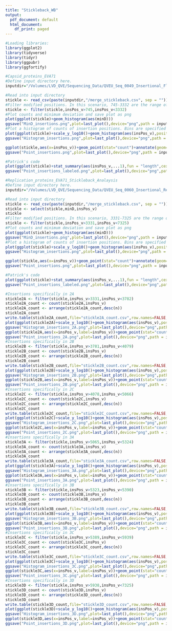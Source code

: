 ```yaml
---
title: "Stickleback_WB"
output:
  pdf_document: default
  html_document:
    df_print: paged
---
```


```r
#Loading libraries:
library(ggplot2)
library(tidyverse)
library(tidyr)
library(ggpubr)
library(ggfortify)
```

```r
#Capsid_proteins_EVA71
#Define input directory here. 
inputdir="/Volumes/LVD_QVE/Sequencing_Data/QVEU_Seq_0049_Insertional_Flag_Ha_Sun_Moon_Miseq/230210_M02211_0091_000000000-KCN8Y/Alignment_1/20230211_200710/Fastq/Merged_Reads_Flag_RepA/"

#Read into input directory
stickle <- read_csv(paste(inputdir,"/merge_stickleback.csv", sep = ""))
#Filter modified positions. In this scenario, 745-3332 are the range of the capsid protein
stickle <- filter(stickle,insPos_v>745,insPos_v<3332)
#Plot counts and minimum deviation and save plot as png
plot(ggplot(stickle)+geom_histogram(aes(minD)))
ggsave("MinD_insertions.png",plot=last_plot(),device="png",path = inputdir)
#Plot a histogram of counts of insertion positions. Bins are specified according to the amino acid length of the capsid protein and save image as png. 
plot(ggplot(stickle)+scale_y_log10()+geom_histogram(aes(insPos_v),position="stack",bins =862))+annotate(geom="rect",xmin =746,xmax=952,ymin=0,ymax=20000,alpha=0.05,fill="yellow")+annotate(geom="rect",xmin =953,xmax=1714,ymin=0,ymax=20000,alpha=0.05,fill="green")+annotate(geom="rect",xmin =1715,xmax=2440,ymin=0,ymax=20000,alpha=0.05,fill="red")+annotate(geom="rect",xmin =2441,xmax=3331,ymin=0,ymax=20000,alpha=0.05,fill="blue")+annotate(geom="text",x=840,y=15000,label="VP4")+annotate(geom="text",x=1350,y=15000,label="VP2")+annotate(geom="text",x=2050,y=15000,label="VP3")+annotate(geom="text",x=2850,y=15000,label="VP1")+labs(x="Position", y="Count")+theme_bw()
ggsave("Histogram_insertions.png",plot=last_plot(),device="png",path = inputdir)

ggplot(stickle,aes(x=insPos_v))+geom_point(stat="count")+annotate(geom="rect",xmin =746,xmax=952,ymin=0,ymax=700,alpha=0.05,fill="yellow")+annotate(geom="rect",xmin =953,xmax=1714,ymin=0,ymax=700,alpha=0.05,fill="green")+annotate(geom="rect",xmin =1715,xmax=2440,ymin=0,ymax=700,alpha=0.05,fill="red")+annotate(geom="rect",xmin =2441,xmax=3331,ymin=0,ymax=700,alpha=0.05,fill="blue")+annotate(geom="text",x=850,y=680,label="VP4")+annotate(geom="text",x=1350,y=680,label="VP2")+annotate(geom="text",x=2050,y=680,label="VP3")+annotate(geom="text",x=2850,y=680,label="VP1")+labs(x="Position", y="Count")+theme_bw()
ggsave("Point_insertions.png",plot=last_plot(),device="png",path = inputdir)

#Patrick's code
plot(ggplot(stickle)+stat_summary(aes(insPos_v,...1),fun = "length",cex=0.2)+stat_summary(geom = "text",aes(insPos_v,...1,label=insPos_v),fun = "length",hjust=1))+annotate(geom="rect",xmin =746,xmax=952,ymin=0,ymax=1500,alpha=0.05,fill="yellow")+annotate(geom="rect",xmin =953,xmax=1714,ymin=0,ymax=1500,alpha=0.05,fill="green")+annotate(geom="rect",xmin =1715,xmax=2440,ymin=0,ymax=1500,alpha=0.05,fill="red")+annotate(geom="rect",xmin =2441,xmax=3331,ymin=0,ymax=1500,alpha=0.05,fill="blue")+annotate(geom="text",x=850,y=1450,label="VP4")+annotate(geom="text",x=1350,y=1450,label="VP2")+annotate(geom="text",x=2050,y=1450,label="VP3")+annotate(geom="text",x=2850,y=1450,label="VP1")+labs(x="Position", y="Count")+theme_bw()
ggsave("Point_insertions_labeled.png",plot=last_plot(),device="png",path = inputdir)


```
```r

#Replication_proteins_EVA71_Stickleback_Analaysis
#Define input directory here. 
inputdir="/Volumes/LVD_QVE/Sequencing_Data/QVEU_Seq_0060_Insertional_Replication_Proteins_Flag_HA/fastq_pass/barcode11/"

#Read into input directory
stickle <- read_csv(paste(inputdir,"/merge_stickleback.csv", sep = ""))
stickle <- select(stickle,minD,insPos_v)
stickle
#Filter modified positions. In this scenario, 3331-7325 are the range of the replication protein
stickle <- filter(stickle,insPos_v>3331,insPos_v<7325)
#Plot counts and minimum deviation and save plot as png
plot(ggplot(stickle)+geom_histogram(aes(minD)))
ggsave("MinD_insertions.png",plot=last_plot(),device="png",path = inputdir)
#Plot a histogram of counts of insertion positions. Bins are specified according to the amino acid length of the replication protein and save image as png. 
plot(ggplot(stickle)+scale_y_log10()+geom_histogram(aes(insPos_v),position="stack",bins =1331))+annotate(geom="rect",xmin =3332,xmax=3781,ymin=0,ymax=20000,alpha=0.05,fill="yellow")+annotate(geom="rect",xmin =3782,xmax=4078,ymin=0,ymax=20000,alpha=0.05,fill="green")+annotate(geom="rect",xmin =4079,xmax=5065,ymin=0,ymax=20000,alpha=0.05,fill="red")+annotate(geom="rect",xmin =5066,xmax=5323,ymin=0,ymax=20000,alpha=0.05,fill="blue")+annotate(geom="rect",xmin =5324,xmax=5389,ymin=0,ymax=20000,alpha=0.05,fill="violet")+annotate(geom="rect",xmin =5390,xmax=5938,ymin=0,ymax=20000,alpha=0.05,fill="pink")+annotate(geom="rect",xmin =5939,xmax=7324,ymin=0,ymax=20000,alpha=0.05,fill="purple")+annotate(geom="text",x=3556,y=15000,label="2A")+annotate(geom="text",x=3930,y=15000,label="2B")+annotate(geom="text",x=4557,y=15000,label="2C")+annotate(geom="text",x=5195,y=15000,label="3A")+annotate(geom="text",x=5356,y=15000,label="3B")+annotate(geom="text",x=5664,y=15000,label="3C")+annotate(geom="text",x=6508,y=15000,label="3D")+labs(x="Position", y="Count")+theme_bw()
ggsave("Histogram_insertions.png",plot=last_plot(),device="png",path = inputdir)

ggplot(stickle,aes(x=insPos_v))+geom_point(stat="count")+annotate(geom="rect",xmin =3332,xmax=3781,ymin=0,ymax=20000,alpha=0.05,fill="yellow")+annotate(geom="rect",xmin =3782,xmax=4078,ymin=0,ymax=20000,alpha=0.05,fill="green")+annotate(geom="rect",xmin =4079,xmax=5065,ymin=0,ymax=20000,alpha=0.05,fill="red")+annotate(geom="rect",xmin =5066,xmax=5323,ymin=0,ymax=20000,alpha=0.05,fill="blue")+annotate(geom="rect",xmin =5324,xmax=5389,ymin=0,ymax=20000,alpha=0.05,fill="violet")+annotate(geom="rect",xmin =5390,xmax=5938,ymin=0,ymax=20000,alpha=0.05,fill="pink")+annotate(geom="rect",xmin =5939,xmax=7324,ymin=0,ymax=20000,alpha=0.05,fill="purple")+annotate(geom="text",x=3556,y=15000,label="2A")+annotate(geom="text",x=3930,y=15000,label="2B")+annotate(geom="text",x=4557,y=15000,label="2C")+annotate(geom="text",x=5195,y=15000,label="3A")+annotate(geom="text",x=5356,y=15000,label="3B")+annotate(geom="text",x=5664,y=15000,label="3C")+annotate(geom="text",x=6508,y=15000,label="3D")+labs(x="Position", y="Count")+theme_bw()+scale_y_log10()
ggsave("Point_insertions.png",plot=last_plot(),device="png",path = inputdir)

#Patrick's code
plot(ggplot(stickle)+stat_summary(aes(insPos_v,...1),fun = "length",cex=0.2)+stat_summary(geom = "text",aes(insPos_v,...1,label=insPos_v),fun = "length",hjust=1))+annotate(geom="rect",xmin =3332,xmax=3781,ymin=0,ymax=20000,alpha=0.05,fill="yellow")+annotate(geom="rect",xmin =3782,xmax=4078,ymin=0,ymax=20000,alpha=0.05,fill="green")+annotate(geom="rect",xmin =4079,xmax=5065,ymin=0,ymax=20000,alpha=0.05,fill="red")+annotate(geom="rect",xmin =5066,xmax=5323,ymin=0,ymax=20000,alpha=0.05,fill="blue")+annotate(geom="rect",xmin =5324,xmax=5389,ymin=0,ymax=20000,alpha=0.05,fill="violet")+annotate(geom="rect",xmin =5390,xmax=5938,ymin=0,ymax=20000,alpha=0.05,fill="pink")+annotate(geom="rect",xmin =5939,xmax=7324,ymin=0,ymax=20000,alpha=0.05,fill="purple")+annotate(geom="text",x=3556,y=19000,label="2A")+annotate(geom="text",x=3930,y=19000,label="2B")+annotate(geom="text",x=4557,y=19000,label="2C")+annotate(geom="text",x=5195,y=19000,label="3A")+annotate(geom="text",x=5356,y=19000,label="3B")+annotate(geom="text",x=5664,y=19000,label="3C")+annotate(geom="text",x=6508,y=19000,label="3D")+labs(x="Position", y="Count")+theme_bw()
ggsave("Point_insertions_labeled.png",plot=last_plot(),device="png",path = inputdir)

#Insertions specifically in 2A
stickle2A <- filter(stickle,insPos_v>3331,insPos_v<3782)
stickle2A_count <- count(stickle2A,insPos_v)
stickle2A_count <- arrange(stickle2A_count,desc(n))
stickle2A_count
write.table(stickle2A_count,file="stickle2A_count.csv",row.names=FALSE,sep=",")
plot(ggplot(stickle2A)+scale_y_log10()+geom_histogram(aes(insPos_v),position="stack",bins =150))+labs(x="Position", y="Count")+theme_bw()
ggsave("Histogram_insertions_2A.png",plot=last_plot(),device="png",path = inputdir)
ggplot(stickle2A,aes(x=insPos_v,label=insPos_v))+geom_point(stat="count")+labs(x="Position", y="Count")+theme_bw()+scale_y_log10()
ggsave("Point_insertions_2A.png",plot=last_plot(),device="png",path = inputdir)
#Insertions specifically in 2B
stickle2B <- filter(stickle,insPos_v>3781,insPos_v<4079)
stickle2B_count <- count(stickle2B,insPos_v)
stickle2B_count <- arrange(stickle2B_count,desc(n))
stickle2B_count
write.table(stickle2B_count,file="stickle2B_count.csv",row.names=FALSE,sep=",")
plot(ggplot(stickle2B)+scale_y_log10()+geom_histogram(aes(insPos_v),position="stack",bins =99))+labs(x="Position", y="Count")+theme_bw()
ggsave("Histogram_insertions_2B.png",plot=last_plot(),device="png",path = inputdir)
ggplot(stickle2B,aes(x=insPos_v,label=insPos_v))+geom_point(stat="count")+labs(x="Position", y="Count")+theme_bw()+scale_y_log10()
ggsave("Point_insertions_2B.png",plot=last_plot(),device="png",path = inputdir)
#Insertions specifically in 2C
stickle2C <- filter(stickle,insPos_v>4078,insPos_v<5066)
stickle2C_count <- count(stickle2C,insPos_v)
stickle2C_count <- arrange(stickle2C_count,desc(n))
stickle2C_count
write.table(stickle2C_count,file="stickle2C_count.csv",row.names=FALSE,sep=",")
plot(ggplot(stickle2C)+scale_y_log10()+geom_histogram(aes(insPos_v),position="stack",bins =329))+labs(x="Position", y="Count")+theme_bw()
ggsave("Histogram_insertions_2C.png",plot=last_plot(),device="png",path = inputdir)
ggplot(stickle2C,aes(x=insPos_v,label=insPos_v))+geom_point(stat="count")+labs(x="Position", y="Count")+theme_bw()+scale_y_log10()
ggsave("Point_insertions_2C.png",plot=last_plot(),device="png",path = inputdir)
#Insertions specifically in 3A
stickle3A <- filter(stickle,insPos_v>5065,insPos_v<5324)
stickle3A_count <- count(stickle3A,insPos_v)
stickle3A_count <- arrange(stickle3A_count,desc(n))
stickle3A_count
write.table(stickle3A_count,file="stickle3A_count.csv",row.names=FALSE,sep=",")
plot(ggplot(stickle3A)+scale_y_log10()+geom_histogram(aes(insPos_v),position="stack",bins =86))+labs(x="Position", y="Count")+theme_bw()
ggsave("Histogram_insertions_3A.png",plot=last_plot(),device="png",path = inputdir)
ggplot(stickle3A,aes(x=insPos_v,label=insPos_v))+geom_point(stat="count")+labs(x="Position", y="Count")+theme_bw()+scale_y_log10()
ggsave("Point_insertions_3A.png",plot=last_plot(),device="png",path = inputdir)
#Insertions specifically in 3B
stickle3B <- filter(stickle,insPos_v>5323,insPos_v<5390)
stickle3B_count <- count(stickle3B,insPos_v)
stickle3B_count <- arrange(stickle3B_count,desc(n))
stickle3B_count
write.table(stickle3B_count,file="stickle3B_count.csv",row.names=FALSE,sep=",")
plot(ggplot(stickle3B)+scale_y_log10()+geom_histogram(aes(insPos_v),position="stack",bins =22))+labs(x="Position", y="Count")+theme_bw()
ggsave("Histogram_insertions_3B.png",plot=last_plot(),device="png",path = inputdir)
ggplot(stickle3B,aes(x=insPos_v,label=insPos_v))+geom_point(stat="count")+labs(x="Position", y="Count")+theme_bw()+scale_y_log10()
ggsave("Point_insertions_3B.png",plot=last_plot(),device="png",path = inputdir)
#Insertions specifically in 3C
stickle3C <- filter(stickle,insPos_v>5389,insPos_v<5939)
stickle3C_count <- count(stickle3C,insPos_v)
stickle3C_count <- arrange(stickle3C_count,desc(n))
stickle3C_count
write.table(stickle3C_count,file="stickle3C_count.csv",row.names=FALSE,sep=",")
plot(ggplot(stickle3C)+scale_y_log10()+geom_histogram(aes(insPos_v),position="stack",bins =183))+labs(x="Position", y="Count")+theme_bw()
ggsave("Histogram_insertions_3C.png",plot=last_plot(),device="png",path = inputdir)
ggplot(stickle3C,aes(x=insPos_v,label=insPos_v))+geom_point(stat="count")+labs(x="Position", y="Count")+theme_bw()+scale_y_log10()
ggsave("Point_insertions_3C.png",plot=last_plot(),device="png",path = inputdir)
#Insertions specifically in 3D
stickle3D <- filter(stickle,insPos_v>5938,insPos_v<7325)
stickle3D_count <- count(stickle3D,insPos_v)
stickle3D_count <- arrange(stickle3D_count,desc(n))
stickle3D_count
write.table(stickle3D_count,file="stickle3D_count.csv",row.names=FALSE,sep=",")
plot(ggplot(stickle3D)+scale_y_log10()+geom_histogram(aes(insPos_v),position="stack",bins =462))+labs(x="Position", y="Count")+theme_bw()
ggsave("Histogram_insertions_3D.png",plot=last_plot(),device="png",path = inputdir)
ggplot(stickle3D,aes(x=insPos_v,label=insPos_v))+geom_point(stat="count")+labs(x="Position", y="Count")+theme_bw()+scale_y_log10()
ggsave("Point_insertions_3D.png",plot=last_plot(),device="png",path = inputdir)



```





